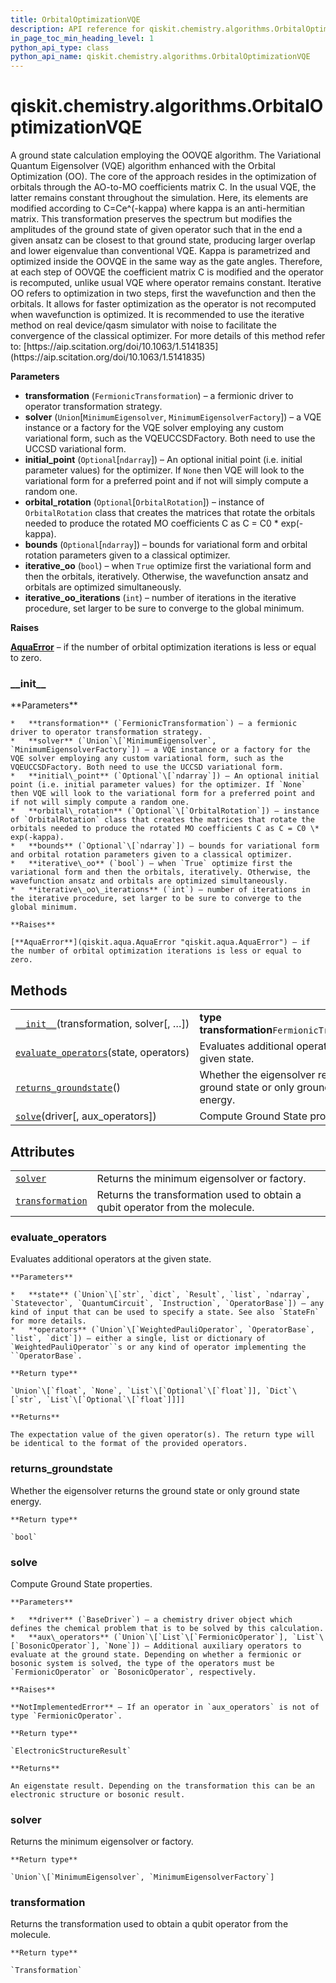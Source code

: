 ```yaml
---
title: OrbitalOptimizationVQE
description: API reference for qiskit.chemistry.algorithms.OrbitalOptimizationVQE
in_page_toc_min_heading_level: 1
python_api_type: class
python_api_name: qiskit.chemistry.algorithms.OrbitalOptimizationVQE
---
```


# qiskit.chemistry.algorithms.OrbitalOptimizationVQE

<Class id="qiskit.chemistry.algorithms.OrbitalOptimizationVQE" isDedicatedPage={true} github="https://github.com/qiskit-community/qiskit-aqua/tree/stable/0.9/qiskit/chemistry/algorithms/ground_state_solvers/orbital_optimization_vqe.py" signature="OrbitalOptimizationVQE(transformation, solver, initial_point=None, orbital_rotation=None, bounds=None, iterative_oo=True, iterative_oo_iterations=2)" modifiers="class">
  A ground state calculation employing the OOVQE algorithm. The Variational Quantum Eigensolver (VQE) algorithm enhanced with the Orbital Optimization (OO). The core of the approach resides in the optimization of orbitals through the AO-to-MO coefficients matrix C. In the usual VQE, the latter remains constant throughout the simulation. Here, its elements are modified according to C=Ce^(-kappa) where kappa is an anti-hermitian matrix. This transformation preserves the spectrum but modifies the amplitudes of the ground state of given operator such that in the end a given ansatz can be closest to that ground state, producing larger overlap and lower eigenvalue than conventional VQE. Kappa is parametrized and optimized inside the OOVQE in the same way as the gate angles. Therefore, at each step of OOVQE the coefficient matrix C is modified and the operator is recomputed, unlike usual VQE where operator remains constant. Iterative OO refers to optimization in two steps, first the wavefunction and then the orbitals. It allows for faster optimization as the operator is not recomputed when wavefunction is optimized. It is recommended to use the iterative method on real device/qasm simulator with noise to facilitate the convergence of the classical optimizer. For more details of this method refer to: [https://aip.scitation.org/doi/10.1063/1.5141835](https://aip.scitation.org/doi/10.1063/1.5141835)

  **Parameters**

  *   **transformation** (`FermionicTransformation`) – a fermionic driver to operator transformation strategy.
  *   **solver** (`Union`\[`MinimumEigensolver`, `MinimumEigensolverFactory`]) – a VQE instance or a factory for the VQE solver employing any custom variational form, such as the VQEUCCSDFactory. Both need to use the UCCSD variational form.
  *   **initial\_point** (`Optional`\[`ndarray`]) – An optional initial point (i.e. initial parameter values) for the optimizer. If `None` then VQE will look to the variational form for a preferred point and if not will simply compute a random one.
  *   **orbital\_rotation** (`Optional`\[`OrbitalRotation`]) – instance of `OrbitalRotation` class that creates the matrices that rotate the orbitals needed to produce the rotated MO coefficients C as C = C0 \* exp(-kappa).
  *   **bounds** (`Optional`\[`ndarray`]) – bounds for variational form and orbital rotation parameters given to a classical optimizer.
  *   **iterative\_oo** (`bool`) – when `True` optimize first the variational form and then the orbitals, iteratively. Otherwise, the wavefunction ansatz and orbitals are optimized simultaneously.
  *   **iterative\_oo\_iterations** (`int`) – number of iterations in the iterative procedure, set larger to be sure to converge to the global minimum.

  **Raises**

  [**AquaError**](qiskit.aqua.AquaError "qiskit.aqua.AquaError") – if the number of orbital optimization iterations is less or equal to zero.

  ### \_\_init\_\_

  <Function id="qiskit.chemistry.algorithms.OrbitalOptimizationVQE.__init__" signature="__init__(transformation, solver, initial_point=None, orbital_rotation=None, bounds=None, iterative_oo=True, iterative_oo_iterations=2)">
    **Parameters**

    *   **transformation** (`FermionicTransformation`) – a fermionic driver to operator transformation strategy.
    *   **solver** (`Union`\[`MinimumEigensolver`, `MinimumEigensolverFactory`]) – a VQE instance or a factory for the VQE solver employing any custom variational form, such as the VQEUCCSDFactory. Both need to use the UCCSD variational form.
    *   **initial\_point** (`Optional`\[`ndarray`]) – An optional initial point (i.e. initial parameter values) for the optimizer. If `None` then VQE will look to the variational form for a preferred point and if not will simply compute a random one.
    *   **orbital\_rotation** (`Optional`\[`OrbitalRotation`]) – instance of `OrbitalRotation` class that creates the matrices that rotate the orbitals needed to produce the rotated MO coefficients C as C = C0 \* exp(-kappa).
    *   **bounds** (`Optional`\[`ndarray`]) – bounds for variational form and orbital rotation parameters given to a classical optimizer.
    *   **iterative\_oo** (`bool`) – when `True` optimize first the variational form and then the orbitals, iteratively. Otherwise, the wavefunction ansatz and orbitals are optimized simultaneously.
    *   **iterative\_oo\_iterations** (`int`) – number of iterations in the iterative procedure, set larger to be sure to converge to the global minimum.

    **Raises**

    [**AquaError**](qiskit.aqua.AquaError "qiskit.aqua.AquaError") – if the number of orbital optimization iterations is less or equal to zero.
  </Function>

  ## Methods

  |                                                                                                                                                                                          |                                                                               |
  | ---------------------------------------------------------------------------------------------------------------------------------------------------------------------------------------- | ----------------------------------------------------------------------------- |
  | [`__init__`](#qiskit.chemistry.algorithms.OrbitalOptimizationVQE.__init__ "qiskit.chemistry.algorithms.OrbitalOptimizationVQE.__init__")(transformation, solver\[, …])                   | **type transformation**`FermionicTransformation`                              |
  | [`evaluate_operators`](#qiskit.chemistry.algorithms.OrbitalOptimizationVQE.evaluate_operators "qiskit.chemistry.algorithms.OrbitalOptimizationVQE.evaluate_operators")(state, operators) | Evaluates additional operators at the given state.                            |
  | [`returns_groundstate`](#qiskit.chemistry.algorithms.OrbitalOptimizationVQE.returns_groundstate "qiskit.chemistry.algorithms.OrbitalOptimizationVQE.returns_groundstate")()              | Whether the eigensolver returns the ground state or only ground state energy. |
  | [`solve`](#qiskit.chemistry.algorithms.OrbitalOptimizationVQE.solve "qiskit.chemistry.algorithms.OrbitalOptimizationVQE.solve")(driver\[, aux\_operators])                               | Compute Ground State properties.                                              |

  ## Attributes

  |                                                                                                                                                            |                                                                               |
  | ---------------------------------------------------------------------------------------------------------------------------------------------------------- | ----------------------------------------------------------------------------- |
  | [`solver`](#qiskit.chemistry.algorithms.OrbitalOptimizationVQE.solver "qiskit.chemistry.algorithms.OrbitalOptimizationVQE.solver")                         | Returns the minimum eigensolver or factory.                                   |
  | [`transformation`](#qiskit.chemistry.algorithms.OrbitalOptimizationVQE.transformation "qiskit.chemistry.algorithms.OrbitalOptimizationVQE.transformation") | Returns the transformation used to obtain a qubit operator from the molecule. |

  ### evaluate\_operators

  <Function id="qiskit.chemistry.algorithms.OrbitalOptimizationVQE.evaluate_operators" signature="evaluate_operators(state, operators)">
    Evaluates additional operators at the given state.

    **Parameters**

    *   **state** (`Union`\[`str`, `dict`, `Result`, `list`, `ndarray`, `Statevector`, `QuantumCircuit`, `Instruction`, `OperatorBase`]) – any kind of input that can be used to specify a state. See also `StateFn` for more details.
    *   **operators** (`Union`\[`WeightedPauliOperator`, `OperatorBase`, `list`, `dict`]) – either a single, list or dictionary of `WeightedPauliOperator``s or any kind of operator implementing the ``OperatorBase`.

    **Return type**

    `Union`\[`float`, `None`, `List`\[`Optional`\[`float`]], `Dict`\[`str`, `List`\[`Optional`\[`float`]]]]

    **Returns**

    The expectation value of the given operator(s). The return type will be identical to the format of the provided operators.
  </Function>

  ### returns\_groundstate

  <Function id="qiskit.chemistry.algorithms.OrbitalOptimizationVQE.returns_groundstate" signature="returns_groundstate()">
    Whether the eigensolver returns the ground state or only ground state energy.

    **Return type**

    `bool`
  </Function>

  ### solve

  <Function id="qiskit.chemistry.algorithms.OrbitalOptimizationVQE.solve" signature="solve(driver, aux_operators=None)">
    Compute Ground State properties.

    **Parameters**

    *   **driver** (`BaseDriver`) – a chemistry driver object which defines the chemical problem that is to be solved by this calculation.
    *   **aux\_operators** (`Union`\[`List`\[`FermionicOperator`], `List`\[`BosonicOperator`], `None`]) – Additional auxiliary operators to evaluate at the ground state. Depending on whether a fermionic or bosonic system is solved, the type of the operators must be `FermionicOperator` or `BosonicOperator`, respectively.

    **Raises**

    **NotImplementedError** – If an operator in `aux_operators` is not of type `FermionicOperator`.

    **Return type**

    `ElectronicStructureResult`

    **Returns**

    An eigenstate result. Depending on the transformation this can be an electronic structure or bosonic result.
  </Function>

  ### solver

  <Attribute id="qiskit.chemistry.algorithms.OrbitalOptimizationVQE.solver">
    Returns the minimum eigensolver or factory.

    **Return type**

    `Union`\[`MinimumEigensolver`, `MinimumEigensolverFactory`]
  </Attribute>

  ### transformation

  <Attribute id="qiskit.chemistry.algorithms.OrbitalOptimizationVQE.transformation">
    Returns the transformation used to obtain a qubit operator from the molecule.

    **Return type**

    `Transformation`
  </Attribute>
</Class>

